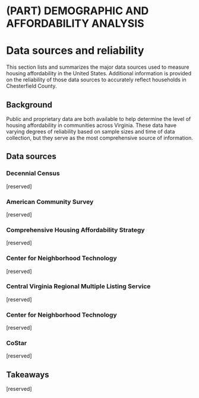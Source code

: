 # (PART) DEMOGRAPHIC AND AFFORDABILITY ANALYSIS {-}

# Data sources and reliability {#part-1b-1}

This section lists and summarizes the major data sources used to measure housing affordability in the United States. Additional information is provided on the reliability of those data sources to accurately reflect households in Chesterfield County.

## Background

Public and proprietary data are both available to help determine the level of housing affordability in communities across Virginia. These data have varying degrees of reliability based on sample sizes and time of data collection, but they serve as the most comprehensive source of information.

## Data sources

### Decennial Census

[reserved]

### American Community Survey

[reserved]

### Comprehensive Housing Affordability Strategy

[reserved]

### Center for Neighborhood Technology

[reserved]

### Central Virginia Regional Multiple Listing Service

[reserved]

### Center for Neighborhood Technology

[reserved]

### CoStar

[reserved]

## Takeaways

[reserved]